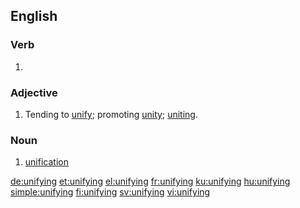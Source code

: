 ==English==

===Verb===
{{head|en|present participle}}

# {{present participle of|unify|lang=en|nocat=1}}

===Adjective===
{{en-adj}}
# Tending to [[unify]]; promoting [[unity]]; [[uniting]].

===Noun===
{{en-noun}}

# [[unification]]

[[de:unifying]]
[[et:unifying]]
[[el:unifying]]
[[fr:unifying]]
[[ku:unifying]]
[[hu:unifying]]
[[simple:unifying]]
[[fi:unifying]]
[[sv:unifying]]
[[vi:unifying]]